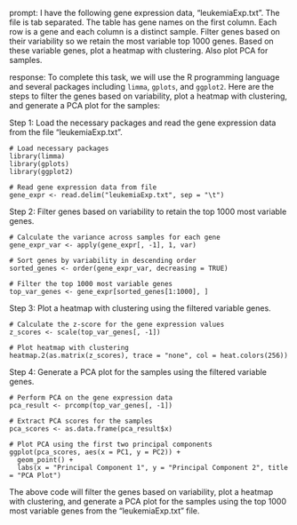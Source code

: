 prompt:
I have the following gene expression data, "leukemiaExp.txt". The file is tab separated. The table has gene names on the first column. Each row is a gene and each column is a distinct sample. Filter genes based on their variability so we retain the most variable top 1000 genes. Based on these variable genes, plot a heatmap with clustering. Also plot PCA for samples.

response:
To complete this task, we will use the R programming language and several packages including `limma`, `gplots`, and `ggplot2`. Here are the steps to filter the genes based on variability, plot a heatmap with clustering, and generate a PCA plot for the samples:

Step 1: Load the necessary packages and read the gene expression data from the file "leukemiaExp.txt".

```
# Load necessary packages
library(limma)
library(gplots)
library(ggplot2)

# Read gene expression data from file
gene_expr <- read.delim("leukemiaExp.txt", sep = "\t")
```

Step 2: Filter genes based on variability to retain the top 1000 most variable genes.

```
# Calculate the variance across samples for each gene
gene_expr_var <- apply(gene_expr[, -1], 1, var)

# Sort genes by variability in descending order
sorted_genes <- order(gene_expr_var, decreasing = TRUE)

# Filter the top 1000 most variable genes
top_var_genes <- gene_expr[sorted_genes[1:1000], ]
```

Step 3: Plot a heatmap with clustering using the filtered variable genes.

```
# Calculate the z-score for the gene expression values
z_scores <- scale(top_var_genes[, -1])

# Plot heatmap with clustering
heatmap.2(as.matrix(z_scores), trace = "none", col = heat.colors(256))
```

Step 4: Generate a PCA plot for the samples using the filtered variable genes.

```
# Perform PCA on the gene expression data
pca_result <- prcomp(top_var_genes[, -1])

# Extract PCA scores for the samples
pca_scores <- as.data.frame(pca_result$x)

# Plot PCA using the first two principal components
ggplot(pca_scores, aes(x = PC1, y = PC2)) +
  geom_point() +
  labs(x = "Principal Component 1", y = "Principal Component 2", title = "PCA Plot")
```

The above code will filter the genes based on variability, plot a heatmap with clustering, and generate a PCA plot for the samples using the top 1000 most variable genes from the "leukemiaExp.txt" file.
